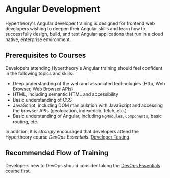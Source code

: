 # Angular Development

Hypertheory's Angular developer training is designed for frontend web developers wishing to deepen their Angular skills and learn how to successfully design, build, and test Angular applications that run in a cloud native, enterprise environment.

## Prerequisites to Courses

Developers attending Hypertheory's Angular training should feel confident in the following topics and skills:

- Deep understanding of the web and associated technologies (Http, Web Browser, Web Browser APIs)
- HTML, including semantic HTML and accessibility
- Basic understanding of CSS
- JavaScript, including DOM manipulation with JavaScript and accessing the browser APIs (geolocation, indexeddb, fetch, etc.)
- Basic understanding of Angular, including `NgModules`, `Components`, basic routing, etc.

In addition, it is _strongly_ encouraged that developers attend the Hypertheory course _DevOps Essentials_. [Developer Testing](../../drafts/developer-testing.md)

## Recommended Flow of Training

Developers new to DevOps should consider taking the [DevOps Essentials](/devops-training) course first.
